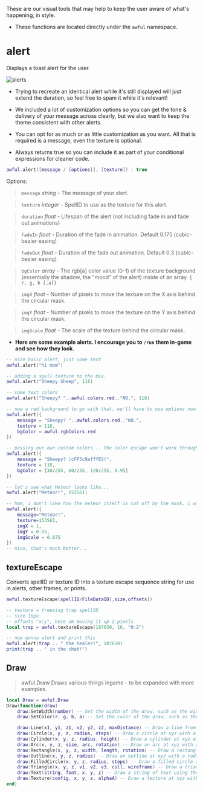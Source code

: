 
These are our visual tools that may help to keep the user aware of what's happening, in style.

- These functions are located directly under the `awful` namespace.

# **alert**

Displays a toast alert for the user.

![alerts](/gifs/alerts.gif)

- Trying to recreate an identical alert while it's still displayed will just extend the duration, so feel free to spam it while it's relevant!

- We included a lot of customization options so you can get the tone & delivery of your message across clearly, but we also want to keep the theme consistent with other alerts.

- You can opt for as much or as little customization as you want. All that is required is a message, even the texture is optional.

- Always returns true so you can include it as part of your conditional expressions for cleaner code.

```lua
awful.alert([message / {options}], [texture]) : true
```

Options:

> `message` _string_ - The message of your alert.

> `texture` _integer_ - SpellID to use as the texture for this alert.

> `duration` _float_ - Lifespan of the alert (not including fade in and fade out animations)

> `fadeIn` _float_ - Duration of the fade in animation. Default 0.175 (cubic-bezier easing)

> `fadeOut` _float_ - Duration of the fade out animation. Default 0.3 (cubic-bezier easing)

> `bgColor` _array_ - The rgb[a] color value (0-1) of the texture background (essentially the shadow, the "mood" of the alert) inside of an array. `{ r, g, b [,a]}`

> `imgX` _float_ - Number of pixels to move the texture on the X axis behind the circular mask.

> `imgY` _float_ - Number of pixels to move the texture on the Y axis behind the circular mask.

> `imgScale` _float_ - The scale of the texture behind the circular mask.

- **Here are some example alerts. I encourage you to `/run` them in-game and see how they look.**

```lua
-- nice basic alert, just some text
awful.alert("hi mom")

-- adding a spell texture to the mix.
awful.alert("Sheepy Sheep", 118)

-- some text colors
awful.alert("Sheepy? "..awful.colors.red.."NO.", 118)

-- now a red background to go with that. we'll have to use options now.
awful.alert({
    message = "Sheepy? "..awful.colors.red.."NO.",
    texture = 118,
    bgColor = awful.rgbColors.red
})

-- passing our own custom colors... the color escape won't work through /run in chat. you'll have to write & run this from your routine to test it.
awful.alert({
    message = "Sheepy? |cFF5c9affYES!",
    texture = 118,
    bgColor = {30/255, 60/255, 120/255, 0.95}
})

-- let's see what Meteor looks like...
awful.alert("Meteor!", 153561)

-- hmm, i don't like how the meteor itself is cut off by the mask. i want to move it up and to the left a bit. maybe scale it down too.
awful.alert({
    message="Meteor!",
    texture=153561,
    imgX = 1,
    imgY = 0.55,
    imgScale = 0.875
})
-- nice, that's much better...
```

## textureEscape

Converts spellID or texture ID into a texture escape sequence string for use in alerts, other frames, or prints.

```lua
awful.textureEscape(spellID/FileDataID[,size,offsets])
```

```lua
-- texture = freezing trap spellID
-- size 16px
-- offsets "x:y", here am moving it up 2 pixels
local trap = awful.textureEscape(187650, 16, "0:2")

-- now gonna alert and print this
awful.alert(trap .. " the healer!", 187650)
print(trap .. " in the chat!")
```

## Draw
> awful.Draw
Draws various things ingame - to be expanded with more examples.
```lua
local Draw = awful.Draw
Draw(function(draw)
    draw:SetWidth(number) -- Set the width of the draw, such as the width of a Line
    draw:SetColor(r, g, b, a) -- Set the color of the draw, such as the color of a Line

    draw:Line(x1, y1, z1, x2, y2, z2, maxDistance) -- Draw a line from xyz1 to xyz2, maxDistance being how many yards a line can be before it attaches a "new line" to the end of the previous line
    draw:Circle(x, y, z, radius, steps) -- Draw a circle at xyz with a radius and steps, steps being how many lines are used to draw the circle
    draw:Cylinder(x, y, z, radius, height) -- Draw a cylinder at xyz with a radius and height
    draw:Arc(x, y, z, size, arc, rotation) -- Draw an arc at xyz with a size (i.e. length of the arc), arc being how many degrees the arc is, and rotation being the "facing direction" of the arc
    draw:Rectangle(x, y, z, width, length, rotation) -- Draw a rectangle at xyz with a width, length, and rotation
    draw:Outline(x, y, z, radius) -- Draw an outline at xyz with a radius, basically a thick circle
    draw:FilledCircle(x, y, z, radius, steps) -- Draw a filled circle at xyz with a radius and steps
    draw:Triangle(x, y, z, v1, v2, v3, cull, wireframe) -- Draw a triangle at xyz with vertices v1, v2, and v3, cull true/false backface culling, wireframe true/false wireframe around the triangle
    draw:Text(string, font, x, y, z) -- Draw a string of text using the defined font on the provided coordinates. You can reference the awful font by creating it outside of this function as a local, e.g. local AwfulFont = awful.createFont(10, "OUTLINE")
    draw:Texture(config, x, y, z, alphaA) -- Draw a texture at xyz with an alpha value, config being the texture path e.g. {texture = path, width = number, height = number}
end)
```
